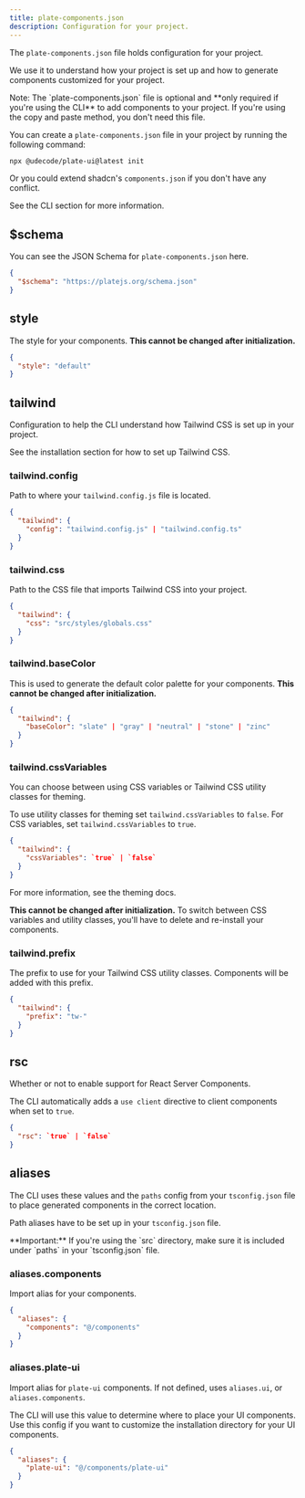 ```yaml
---
title: plate-components.json
description: Configuration for your project.
---
```


The `plate-components.json` file holds configuration for your project.

We use it to understand how your project is set up and how to generate components customized for your project.

<Callout className="mt-6">
  Note: The `plate-components.json` file is optional and **only required if you're
  using the CLI** to add components to your project. If you're using the copy
  and paste method, you don't need this file.
</Callout>

You can create a `plate-components.json` file in your project by running the following command:

```bash
npx @udecode/plate-ui@latest init
```

Or you could extend <Link href="https://ui.shadcn.com/docs/components-json">shadcn's `components.json`</Link> if you don't have any conflict.

See the <Link href="/docs/components/cli">CLI section</Link> for more information.

## $schema

You can see the JSON Schema for `plate-components.json` <Link href="https://platejs.org/schema.json">here</Link>.

```json title="plate-components.json"
{
  "$schema": "https://platejs.org/schema.json"
}
```

## style

The style for your components. **This cannot be changed after initialization.**

```json title="plate-components.json"
{
  "style": "default"
}
```

## tailwind

Configuration to help the CLI understand how Tailwind CSS is set up in your project.

See the <Link href="/docs/installation">installation section</Link> for how to set up Tailwind CSS.

### tailwind.config

Path to where your `tailwind.config.js` file is located.

```json title="plate-components.json"
{
  "tailwind": {
    "config": "tailwind.config.js" | "tailwind.config.ts"
  }
}
```

### tailwind.css

Path to the CSS file that imports Tailwind CSS into your project.

```json title="plate-components.json"
{
  "tailwind": {
    "css": "src/styles/globals.css"
  }
}
```

### tailwind.baseColor

This is used to generate the default color palette for your components. **This cannot be changed after initialization.**

```json title="plate-components.json"
{
  "tailwind": {
    "baseColor": "slate" | "gray" | "neutral" | "stone" | "zinc"
  }
}
```

### tailwind.cssVariables

You can choose between using CSS variables or Tailwind CSS utility classes for theming.

To use utility classes for theming set `tailwind.cssVariables` to `false`. For CSS variables, set `tailwind.cssVariables` to `true`.

```json title="plate-components.json"
{
  "tailwind": {
    "cssVariables": `true` | `false`
  }
}
```

For more information, see the <Link href="/docs/theming">theming docs</Link>.

**This cannot be changed after initialization.** To switch between CSS variables and utility classes, you'll have to delete and re-install your components.

### tailwind.prefix

The prefix to use for your Tailwind CSS utility classes. Components will be added with this prefix.

```json title="plate-components.json"
{
  "tailwind": {
    "prefix": "tw-"
  }
}
```

## rsc

Whether or not to enable support for React Server Components.

The CLI automatically adds a `use client` directive to client components when set to `true`.

```json title="plate-components.json"
{
  "rsc": `true` | `false`
}
```

## aliases

The CLI uses these values and the `paths` config from your `tsconfig.json` file to place generated components in the correct location.

Path aliases have to be set up in your `tsconfig.json` file.

<Callout className="mt-6">
  **Important:** If you're using the `src` directory, make sure it is included
  under `paths` in your `tsconfig.json` file.
</Callout>

### aliases.components

Import alias for your components.

```json title="plate-components.json"
{
  "aliases": {
    "components": "@/components"
  }
}
```


### aliases.plate-ui

Import alias for `plate-ui` components. If not defined, uses `aliases.ui`, or `aliases.components`. 

The CLI will use this value to determine where to place your UI components. Use this config if you want to customize the installation directory for your UI components.

```json title="plate-components.json"
{
  "aliases": {
    "plate-ui": "@/components/plate-ui"
  }
}
```